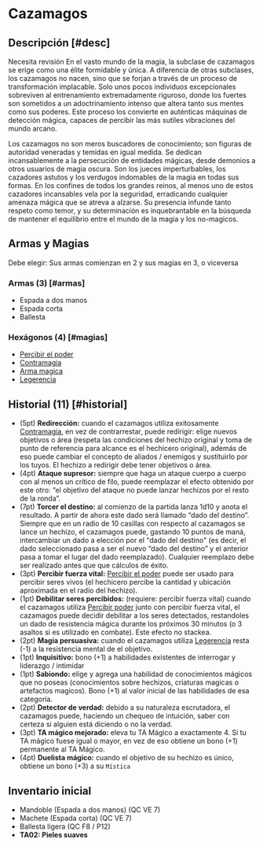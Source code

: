 
# Cazamagos

<Bleed>
  <Screenshot src={hunterPic} alt="placeholder" full />
</Bleed>

## Descripción [#desc]

<Callout type="warning" emoji="🔎">
  Necesita revisión
</Callout>
En el vasto mundo de la magia, la subclase de cazamagos se erige como una élite formidable
y única. A diferencia de otras subclases, los cazamagos no nacen, sino que se forjan
a través de un proceso de transformación implacable. Solo unos pocos individuos excepcionales
sobreviven al entrenamiento extremadamente riguroso, donde los fuertes son sometidos
a un adoctrinamiento intenso que altera tanto sus mentes como sus poderes. Este proceso
los convierte en auténticas máquinas de detección mágica, capaces de percibir las
más sutiles vibraciones del mundo arcano.

Los cazamagos no son meros buscadores de conocimiento; son figuras de autoridad veneradas y temidas en igual medida. Se dedican incansablemente a la persecución de entidades mágicas, desde demonios a otros usuarios de magia oscura. Son los jueces imperturbables, los cazadores astutos y los verdugos indomables de la magia en todas sus formas. En los confines de todos los grandes reinos, al menos uno de estos cazadores incansables vela por la seguridad, erradicando cualquier amenaza mágica que se atreva a alzarse. Su presencia infunde tanto respeto como temor, y su determinación es inquebrantable en la búsqueda de mantener el equilibrio entre el mundo de la magia y los no-magicos.

## Armas y Magias

Debe elegir: Sus armas comienzan en 2 y sus magias en 3, o viceversa

### Armas (3) [#armas]

- Espada a dos manos
- Espada corta
- Ballesta

### Hexágonos (4) [#magias]

- [Percibir el poder](/docs/list-hexagons/e11)
- [Contramagia](/docs/list-hexagons/e12)
- [Arma magica](/docs/list-hexagons/e14)
- [Legerencia](/docs/list-hexagons/e09)

## Historial (11) [#historial]

- (5pt) **Redirección:** <Pill type="p"/><Pill type="u"/> cuando el cazamagos utiliza exitosamente [Contramagia](/docs/list-hexagons/e12), en vez de contrarrestar, puede redirigir: elige nuevos objetivos o área (respeta las condiciones del hechizo original y toma de punto de referencia para alcance es el hechicero original), además de eso puede cambiar el concepto de aliados / enemigos y sustituirlo por los tuyos. El hechizo a redirigir debe tener objetivos o área.
- (4pt) **Ataque supresor:** <Pill type="u"/> siempre que haga un ataque cuerpo a cuerpo con al menos un crítico de filo, puede reemplazar el efecto obtenido por este otro: “el objetivo del ataque no puede lanzar hechizos por el resto de la ronda”.
- (7pt) **Torcer el destino:** <Pill type="s"/> al comienzo de la partida lanza 1d10 y anota el resultado. A partir de ahora este dado será llamado “dado del destino”. Siempre que en un radio de 10 casillas con respecto al cazamagos se lance un hechizo, el cazamagos puede, gastando 10 puntos de maná, intercambiar un dado a elección por el "dado del destino" (es decir, el dado seleccionado pasa a ser el nuevo “dado del destino” y el anterior pasa a tomar el lugar del dado reemplazado). Cualquier reemplazo debe ser realizado antes que que cálculos de éxito.
- (3pt) **Percibir fuerza vital:** <Pill type="u"/> [Percibir el poder](/docs/list-hexagons/e11) puede ser usado para percibir seres vivos (el hechicero percibe la cantidad y ubicación aproximada en el radio del hechizo).
- (1pt) **Debilitar seres percibidos:** (requiere: percibir fuerza vital) <Pill type="s"/> cuando el cazamagos utiliza [Percibir poder](/docs/list-hexagons/e11) junto con percibir fuerza vital, el cazamagos puede decidir debilitar a los seres detectados, restandoles un dado de resistencia mágica durante los próximos 30 minutos (o 3 asaltos si es utilizado en combate). Este efecto no stackea.
- (2pt) **Magia persuasiva:** <Pill type="p"/><Pill type="u"/> cuando el cazamagos utiliza [Legerencia](/docs/list-hexagons/e09) resta (-1) a la resistencia mental de el objetivo.
- (1pt) **Inquisitivo:** bono (+1) a habilidades existentes de interrogar y liderazgo / intimidar 
- (1pt) **Sabiondo:** elige y agrega una habilidad de conocimientos mágicos que no poseas (conocimientos sobre hechizos, criaturas magicas o artefactos magicos). Bono (+1) al valor inicial de las habilidades de esa categoría.
- (2pt) **Detector de verdad:** <Pill type="c"/><Pill type="s"/> debido a su naturaleza escrutadora, el cazamagos puede, haciendo un chequeo de intuición, saber con certeza si alguien está diciendo o no la verdad.
- (3pt) **TA mágico mejorado:** <Pill type="p"/> eleva tu TA Mágico a exactamente 4. Si tu TA mágico fuese igual o mayor, en vez de eso obtiene un bono (+1) permanente al TA Mágico.
- (4pt) **Duelista mágico:** <Pill type="c"/> cuando el objetivo de su hechizo es único, obtiene un bono (+3) a su `Mística`

## Inventario inicial

- Mandoble (Espada a dos manos) (QC VE 7)
- Machete (Espada corta) (QC VE 7) 
- Ballesta ligera (QC F8 / P12)
- **TA02: Pieles suaves**
